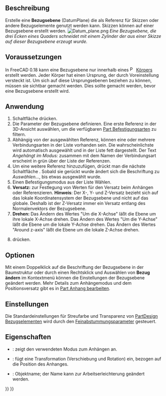 <languages/>

{{Docnav/de
|[[PartDesign_Clone/de|Klon]]
|[[PartDesign_Line/de|Bezugslinie erstellen]]
|[[PartDesign_Workbench/de|PartDesign]]
|IconL=PartDesign_Clone.svg
|IconR=PartDesign_Line.svg
|IconC=Workbench_PartDesign.svg
}}

{{GuiCommand/de
|Name=PartDesign Plane
|Name/de=PartDesign Bezugsebene erstellen
|MenuLocation=Part Design → Bezugselement erstellen → Bezugsebene erstellen
|Workbenches=[[PartDesign_Workbench/de|PartDesign]]
|Version=0.17
|SeeAlso=[[PartDesign_Point/de|PartDesign Bezugspunkt]], [[PartDesign_Line/de|PartDesign Bezugslinie]]
}}

<span id="Description"></span>
==Beschreibung==

Erstelle eine '''Bezugsebene''' (DatumPlane) die als Referenz für Skizzen oder andere Bezugselemente genutzt werden kann. Skizzen können auf einer Bezugsebene erstellt werden.
[[File:Datum_plane.png|none]]
''Eine Bezugsebene, die drei Ecken eines Quaders schneidet mit einem Zylinder der aus einer Skizze auf dieser Bezugsebene erzeugt wurde.''

<span id="Prerequisites"></span>
== Voraussetzungen ==

In FreeCAD 0.18 kann eine Bezugsebene nur innerhalb eines [[File:PartDesign_Body.svg|16px]] [[PartDesign_Body|Körpers]] erstellt werden. Jeder Körper hat einen Ursprung, der durch Voreinstellung versteckt ist. Um sich auf diese Ursprungsebenen beziehen zu können, müssen sie sichtbar gemacht werden. Dies sollte gemacht werden, bevor eine Bezugsebene erstellt wird.

<span id="Usage"></span>
==Anwendung==

# Schaltfläche {{Button|[[Image:PartDesign_Plane.svg|16px]] [[PartDesign_Plane/de|Bezugsebene erstellen]]}} drücken.
# Die Parameter der Bezugsebene definieren. Eine erste Referenz in der 3D-Ansicht auswählen, um die verfügbaren [[Part_EditAttachment/de|Part Befestigung]]sarten zu filtern. 
# Abhängig von der ausgewählten Referenz, können eine oder mehrere Verbindungsarten in der Liste vorhanden sein. Die wahrscheinlichste wird automatisch ausgewählt und in der Liste fett dargestellt. Der Text ''Angehängt im Modus: '' zusammen mit dem Namen der Verbindungsart erscheint in grün über der Liste der Referenzen.
# Um eine weitere Referenz hinzuzufügen, drückt man die nächste Schaltfläche {{Button|Referenz2}}. Sobald sie gerückt wurde ändert sich die Beschriftung zu ''Auswählen...'', bis etwas ausgewählt wurde.
# Einen Befestigungsmodus aus der Liste Wählen.
# '''Versatz:''' zur Festlegung von Werten für den Versatz beim Anhängen oder Referenzieren. '''Hinweis''': Der X-, Y- und Z-Versatz bezieht sich auf das lokale Koordinatensystem der Bezugsebene und nicht auf das globale. Deshalb ist der Z-Versatz immer ein Versatz entlang des Normalenvektors der Bezugsebene.
# '''Drehen:''' Das Ändern des Wertes "Um die X-Achse" läßt die Ebene um ihre lokale X-Achse drehen. Das Ändern des Wertes "Um die Y-Achse" läßt die Ebene um die lokale Y-Achse drehen. Das Ändern des Wertes "Around z-axis" läßt die Ebene um die lokale Z-Achse drehen.
# {{Button|OK}} drücken.

<span id="Options"></span>
==Optionen==

Mit einem Doppelklick auf die Beschriftung der Bezugsebene in der Baumstruktur oder durch einen Rechtsklick und Auswählen von '''Bezug ändern''' im Kontextmenü können die Einstellungen der Bezugsebene geändert werden. Mehr Details zum Anhängemodus und dem Positionsversatz gibt es in [[Part_EditAttachment/de|Part Anhang bearbeiten]].

<span id="Preferences"></span>
==Einstellungen==

Die Standardeinstellungen für Streufarbe und Transparenz von [[PartDesign_CompDatums/de|PartDesign Bezugselementen]] wird durch den [[Fine-tuning/de#Arbeitsbereich_PartDesign|Feinabstummungsparameter]] {{MenuCommand|DefaultDatumColor}} gesteuert.

<span id="Properties"></span>
==Eigenschaften==

* {{PropertyData/de|Abbildungsmodus}}: zeigt den verwendeten  Modus zum Anhängen an.
* {{PropertyData/de|Anhangversatz}}: fügt eine Transformation (Verschiebung und Rotation) ein, bezogen auf die Position des Anhanges.
* {{PropertyData/de|Ettikett}}: Objektname; der Name kann zur Arbeitserleichterung geändert werden.


{{Docnav/de
|[[PartDesign_Clone/de|Klon]]
|[[PartDesign_Line/de|Bezugslinie erstellen]]
|[[PartDesign_Workbench/de|PartDesign]]
|IconL=PartDesign_Clone.svg
|IconR=PartDesign_Line.svg
|IconC=Workbench_PartDesign.svg
}}

{{PartDesign Tools navi{{#translation:}}}}
{{Userdocnavi{{#translation:}}}}